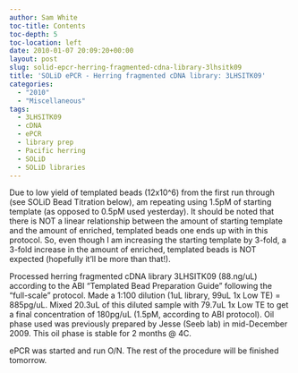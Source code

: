 ```yaml
---
author: Sam White
toc-title: Contents
toc-depth: 5
toc-location: left
date: 2010-01-07 20:09:20+00:00
layout: post
slug: solid-epcr-herring-fragmented-cdna-library-3lhsitk09
title: 'SOLiD ePCR - Herring fragmented cDNA library: 3LHSITK09'
categories:
  - "2010"
  - "Miscellaneous"
tags:
  - 3LHSITK09
  - cDNA
  - ePCR
  - library prep
  - Pacific herring
  - SOLiD
  - SOLiD libraries
---
```


Due to low yield of templated beads (12x10^6) from the first run through (see SOLiD Bead Titration below), am repeating using 1.5pM of starting template (as opposed to 0.5pM used yesterday). It should be noted that there is NOT a linear relationship between the amount of starting template and the amount of enriched, templated beads one ends up with in this protocol. So, even though I am increasing the starting template by 3-fold, a 3-fold increase in the amount of enriched, templated beads is NOT expected (hopefully it'll be more than that!).

Processed herring fragmented cDNA library 3LHSITK09 (88.ng/uL) according to the ABI "Templated Bead Preparation Guide" following the "full-scale" protocol. Made a 1:100 dilution (1uL library, 99uL 1x Low TE) = 885pg/uL. Mixed 20.3uL of this diluted sample with 79.7uL 1x Low TE to get a final concentration of 180pg/uL (1.5pM, according to ABI protocol). Oil phase used was previously prepared by Jesse (Seeb lab) in mid-December 2009. This oil phase is stable for 2 months @ 4C.

ePCR was started and run O/N. The rest of the procedure will be finished tomorrow.
